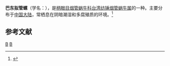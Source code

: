 {{Speciesbox 
| taxon = Hemiphaedusa franciscana
| binomial_authority = (Moellendroff, 1885)
}}
'''巴东拟管螺'''（学名：''{{lang|la|Hemiphaedusa franciscana}}''），是[[柄眼目|柄眼目]][[烟管蜗牛科|烟管蜗牛科]][[台湾纺锤烟管蜗牛属|台湾纺锤烟管蜗牛属]]的一种。主要分布于[[中国大陆|中国大陆]]，常栖息在阴暗潮湿和多腐殖质的环境。<ref>{{cite web|url=http://shell.sinica.edu.tw/chinese/shellbase_detail.php?science_no=6054|title=国际贝库：巴东拟管螺|publisher=台湾贝类资料库|accessdate=2009-08-11|archive-date=2016-03-04|archive-url=https://web.archive.org/web/20160304205454/http://shell.sinica.edu.tw/chinese/shellbase_detail.php?science_no=6054|dead-url=no}}</ref>

== 参考文献 ==
{{reflist}}
{{taxonbar}}
[[Category:_1885年描述的动物|B]]
[[Category:台湾纺锤烟管蜗牛属|B]]